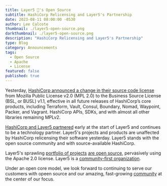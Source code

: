 ```yaml
---
title: Layer5 💚's Open Source
subtitle: HashiCorp Relicensing and Layer5's Partnership
date: 2023-08-11 08:00:00 -0530
author: Lee Calcote
thumbnail: ./layer5-open-source.png
darkthumbnail: ./layer5-open-source.png
description: "HashiCorp Relicensing and Layer5's Partnership"
type: Blog
category: Announcements
tags:
  - Open Source
  - Apache
  - License
featured: false
published: true
---
```



<BlogWrapper>

Yesterday, [HashiCorp announced a change in their source code license](https://www.globenewswire.com/news-release/2023/08/10/2723189/0/en/HashiCorp-adopts-the-Business-Source-License-for-future-releases-of-its-products.html) from Mozilla Public License v2.0 (MPL 2.0) to the Business Source License (BSL, or BUSL) v1.1, effective in all future releases of HashiCorp’s core products, including Terraform, Vault, Consul, Boundary, Nomad, Waypoint, Packer, and Vagrant. HashiCorp APIs, SDKs, and with almost all other libraries remaining MPLv2.

[HashiCorp and Layer5 partnered](/company/news/layer5-hashicorp-launch-service-mesh-partnership) early at the start of Layer5 and continues to be a technology partner. Layer5's projects and products are unaffected by HashiCorp relicensing their software yesterday. Layer5 stands with the open source community and with source-available HashiCorp. 


Layer5's sprawling [portfolio of projects](/projects) [are open source](/blog/community/meshery-surpasses-1000-contributors), pervasively using the Apache 2.0 license. Layer5 is a [community-first organization](/company/about).

Under an open core model, we look forward to continuing to serve our customers with opeen source and our amazing, fast-growing [community](/community) at the center of our focus.

</BlogWrapper>

